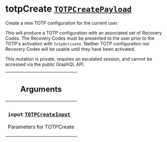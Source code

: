 <!--
  _____   ____    _   _  ____ _______   ______ _____ _____ _______
  |  __  / __   |  | |/ __ __   __| |  ____|  __ _   _|__   __|
  | |  | | |  | | |  | | |  | | | |    | |__  | |  | || |    | |
  | |  | | |  | | | . ` | |  | | | |    |  __| | |  | || |    | |
  | |__| | |__| | | |  | |__| | | |    | |____| |__| || |_   | |
  |_____/ ____/  |_| _|____/  |_|    |______|_____/_____|  |_|
  This file is auto-generated by script/generate_graphql_api_content.sh,
  please build the schema.json by running `rails api:graph:export`
  with https://github.com/buildkite/buildkite/,
  replace the content in data/graphql_data_schema.json
  and run the generation script `./scripts/generate-graphql-api-content.sh`.
-->
<!-- vale off -->

<h1 class="has-pills" data-algolia-exclude>
  totpCreate
  <a href="/docs/apis/graphql/schemas/object/totpcreatepayload" class="pill pill--object pill--normal-case pill--large" title="Go to OBJECT TOTPCreatePayload"><code>TOTPCreatePayload</code></a>

</h1>
<!-- vale on -->

<p>Create a new TOTP configuration for the current user.</p>
<p>
  This will produce a TOTP configuration with an associated set of Recovery
  Codes. The Recovery Codes must be presented to the user prior to the TOTP's
  activation with <code>totpActivate</code>. Neither TOTP configuration nor
  Recovery Codes will be usable until they have been activated.
</p>
<p>
  This mutation is private, requires an escalated session, and cannot be
  accessed via the public GraphQL API.
</p>

<table class="responsive-table responsive-table--single-column-rows">
  <thead>
    <th>
      <h2 data-algolia-exclude>Arguments</h2>
    </th>
  </thead>
  <tbody>
    <tr>
      <td>
        <h3 class="is-small has-pills">
          <code>input</code>
          <a
            href="/docs/apis/graphql/schemas/input_object/totpcreateinput"
            class="pill pill--input_object pill--normal-case pill--medium"
            title="Go to INPUT_OBJECT TOTPCreateInput"
          >
            <code>TOTPCreateInput</code>
          </a>
        </h3>
        <p>Parameters for TOTPCreate</p>
      </td>
    </tr>
  </tbody>
</table>
